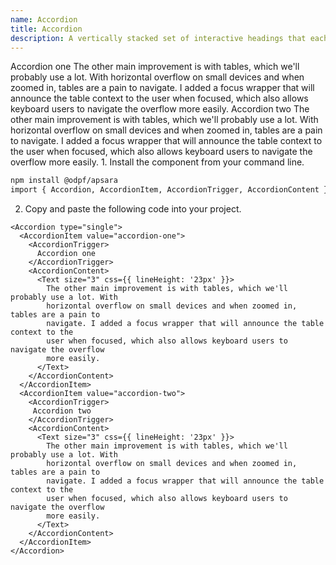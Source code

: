 ```yaml
---
name: Accordion
title: Accordion
description: A vertically stacked set of interactive headings that each reveal an associated section of content.
---
```

<Preview>
  <Accordion type="single" css={{width: "100%"}}>
    <AccordionItem value="accordion-one">
      <AccordionTrigger>
        Accordion one
      </AccordionTrigger>
      <AccordionContent>
        <Text size="3" css={{ lineHeight: '23px' }}>
          The other main improvement is with tables, which we'll probably use a lot. With
          horizontal overflow on small devices and when zoomed in, tables are a pain to
          navigate. I added a focus wrapper that will announce the table context to the
          user when focused, which also allows keyboard users to navigate the overflow
          more easily.
        </Text>
      </AccordionContent>
    </AccordionItem>
    <AccordionItem value="accordion-two">
      <AccordionTrigger>
      Accordion two
      </AccordionTrigger>
      <AccordionContent>
        <Text size="3" css={{ lineHeight: '23px' }}>
          The other main improvement is with tables, which we'll probably use a lot. With
          horizontal overflow on small devices and when zoomed in, tables are a pain to
          navigate. I added a focus wrapper that will announce the table context to the
          user when focused, which also allows keyboard users to navigate the overflow
          more easily.
        </Text>
      </AccordionContent>
    </AccordionItem>
  </Accordion> 
</Preview>
1. Install the component from your command line.

```bash
npm install @odpf/apsara
import { Accordion, AccordionItem, AccordionTrigger, AccordionContent } from '@odpf/apsara';
```

2. Copy and paste the following code into your project.

```tsx
<Accordion type="single">
  <AccordionItem value="accordion-one">
    <AccordionTrigger>
      Accordion one
    </AccordionTrigger>
    <AccordionContent>
      <Text size="3" css={{ lineHeight: '23px' }}>
        The other main improvement is with tables, which we'll probably use a lot. With
        horizontal overflow on small devices and when zoomed in, tables are a pain to
        navigate. I added a focus wrapper that will announce the table context to the
        user when focused, which also allows keyboard users to navigate the overflow
        more easily.
      </Text>
    </AccordionContent>
  </AccordionItem>
  <AccordionItem value="accordion-two">
    <AccordionTrigger>
     Accordion two
    </AccordionTrigger>
    <AccordionContent>
      <Text size="3" css={{ lineHeight: '23px' }}>
        The other main improvement is with tables, which we'll probably use a lot. With
        horizontal overflow on small devices and when zoomed in, tables are a pain to
        navigate. I added a focus wrapper that will announce the table context to the
        user when focused, which also allows keyboard users to navigate the overflow
        more easily.
      </Text>
    </AccordionContent>
  </AccordionItem>
</Accordion> 
```